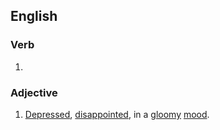 ==English==

===Verb===
#{{past of|bum out}}

===Adjective===
{{en-adj|pos=[[bummed]] [[out]]}}

#{{slang}} [[depressed|Depressed]], [[disappoint]]ed, in a [[gloomy]] [[mood]].